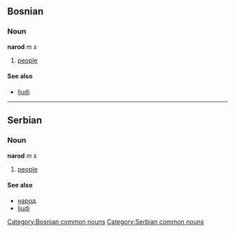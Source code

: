 ==Bosnian==
===Noun===
'''narod''' ''m s''
#[[people]]
====See also====
*[[ljudi]]
[[Category:Bosnian common nouns]]

----

==Serbian==
===Noun===
'''narod''' ''m s''
#[[people]]
====See also====
*[[народ]]
*[[ljudi]]
[[Category:Serbian common nouns]]